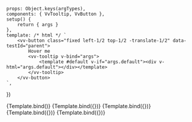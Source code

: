 
<Meta
	title="Components/Tooltip"
	component={VvTooltip}
	args={defaultArgs}
	argTypes={argTypes}
/>

	props: Object.keys(argTypes),
	components: { VvTooltip, VvButton },
	setup() {
		return { args }
	},
	template: /* html */ `
		<vv-button class="fixed left-1/2 top-1/2 -translate-1/2" data-testId="parent">
			Hover me
			<vv-tooltip v-bind="args">
				<template #default v-if="args.default"><div v-html="args.default"></div></template>
			</vv-tooltip>
		</vv-button>
	`,
})

<Canvas>
	<Story name="Default" play={defaultTest}>
		{Template.bind()}
	</Story>
</Canvas>

<Canvas>
	<Story
		name="Top"
		play={defaultTest}
		args={{ position: 'top' }}
		argTypes={{
			position: {
				control: {
					disable: true,
				},
			},
		}}
	>
		{Template.bind({})}
	</Story>
</Canvas>

<Canvas>
	<Story
		name="Bottom"
		play={defaultTest}
		args={{ position: 'bottom' }}
		argTypes={{
			position: {
				control: {
					disable: true,
				},
			},
		}}
	>
		{Template.bind({})}
	</Story>
</Canvas>

<Canvas>
	<Story
		name="Right"
		play={defaultTest}
		args={{ position: 'right' }}
		argTypes={{
			position: {
				control: {
					disable: true,
				},
			},
		}}
	>
		{Template.bind({})}
	</Story>
</Canvas>

<Canvas>
	<Story
		name="Left"
		play={defaultTest}
		args={{ position: 'left' }}
		argTypes={{
			position: {
				control: {
					disable: true,
				},
			},
		}}
	>
		{Template.bind({})}
	</Story>
</Canvas>
